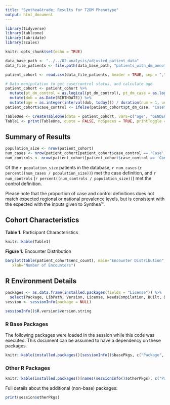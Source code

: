 ```yaml
---
title: "Synthea&trade; Results for T2DM Phenotype"
output: html_document
---
```


```r
library(tidyverse)
library(tableone)
library(lubridate)
library(scales)

knitr::opts_chunk$set(echo = TRUE)

data_base_path <- "../../02-analysis/adjusted_patient_data"
data_file_patients <- file.path(data_base_path, "patients_with_dm_annotations.csv")

patient_cohort <- read.csv(data_file_patients, header = TRUE, sep = ",", stringsAsFactors = FALSE)
```

```r
# Data manipulation to get case/control status, and calculate age
patient_cohort <- patient_cohort %>%
  mutate(pt_dm_control = as.logical(pt_dm_control), pt_dm_case = as.logical(pt_dm_case)) %>%
  mutate(dob = as.Date(BIRTHDATE)) %>%
  mutate(age = as.integer(interval(dob, today()) / duration(num = 1, units = "years")))
patient_cohort$case_control <- ifelse(patient_cohort$pt_dm_case, "Case", ifelse(patient_cohort$pt_dm_control, "Control", "Unassigned"))

TableOne <- CreateTableOne(data = patient_cohort, vars=c("age", "GENDER", "enc_count", "diabtes_history"), strata= "case_control")
Table1 <- print(TableOne, quote = FALSE, noSpaces = TRUE, printToggle = FALSE, test=FALSE, explain=TRUE, showAllLevels = TRUE)
```
## Summary of Results
```r
population_size <- nrow(patient_cohort)
num_cases <- nrow(patient_cohort[patient_cohort$case_control == 'Case',])
num_controls <- nrow(patient_cohort[patient_cohort$case_control == 'Control',])
```

Of the `r population_size` patients in the database, `r num_cases` (`r percent((num_cases / population_size))`) met the case definition, and `r num_controls` (`r percent((num_controls / population_size))`) met the control definition.

Please note that the proportion of case and control definitions does not match expected regional or national prevalence levels, but is consistent with the expected with the inputs given to Synthea&trade;.

## Cohort Characteristics

**Table 1.** Participant Characteristics
```r
knitr::kable(Table1)
```

**Figure 1.** Encounter Distribution

```r
barplot(table(patient_cohort$enc_count), main="Encounter Distribution", 
   xlab="Number of Encounters")
```


## R Environment Details
```r
packages <- as.data.frame(installed.packages(fields = "License")) %>%
  select(Package, LibPath, Version, License, NeedsCompilation, Built, Depends)
session <- sessionInfo(package = NULL)

sessionInfo()$R.version$version.string
```

### R Base Packages
The following packages were loaded in the session while this code was executed.  This document can be assumed to have a dependency on these packages.
```r
knitr::kable(installed.packages()[sessionInfo()$basePkgs, c("Package", "LibPath", "Version", "License", "NeedsCompilation", "Built", "Depends")])
```
### Other R Packages
```r
knitr::kable(installed.packages()[names(sessionInfo()$otherPkgs), c("Package", "LibPath", "Version", "License", "NeedsCompilation", "Built", "Depends")])
```


Full details about the additional (non-base) packages:
```r
print(session$otherPkgs)
```
